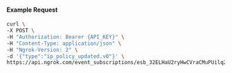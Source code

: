 
#### Example Request

```bash
curl \
-X POST \
-H "Authorization: Bearer {API_KEY}" \
-H "Content-Type: application/json" \
-H "Ngrok-Version: 2" \
-d '{"type":"ip_policy_updated.v0"}' \
https://api.ngrok.com/event_subscriptions/esb_32ELHaU2ryHwCVraCMuPUilq2Rq/sources
```
